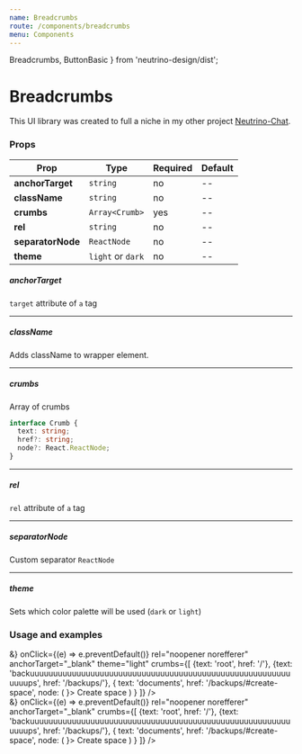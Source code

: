```yaml
---
name: Breadcrumbs
route: /components/breadcrumbs
menu: Components
---
```


  Breadcrumbs,
  ButtonBasic
} from 'neutrino-design/dist';

# Breadcrumbs

This UI library was created to full a niche in my other project [Neutrino-Chat](https://github.com/maeek/).

### Props

| Prop                   | Type                                | Required  | Default          |
| ---------------------- | ----------------------------------- | --------- | ---------------- |
| **anchorTarget**       | `string`                            | no        | --               |
| **className**          | `string`                            | no        | --               |
| **crumbs**             | `Array<Crumb>`                      | yes       | --               |
| **rel**                | `string`                            | no        | --               |
| **separatorNode**      | `ReactNode`                         | no        | --               |
| **theme**              | `light` or `dark`                   | no        | --               |

##### anchorTarget
`target` attribute of `a` tag
***

##### className
Adds className to wrapper element.
***

##### crumbs
Array of crumbs

```typescript
interface Crumb {
  text: string;
  href?: string;
  node?: React.ReactNode;
}
```
***

##### rel
`rel` attribute of `a` tag
***

##### separatorNode
Custom separator `ReactNode`
***

##### theme
Sets which color palette will be used (`dark` or `light`)

### Usage and examples

<Playground>
  <div className="display-container">
    <Breadcrumbs
      separatorNode={<span>&</span>}
      onClick={(e) => e.preventDefault()}
      rel="noopener norefferer"
      anchorTarget="_blank"
      theme="light"
      crumbs={[
        {text: 'root', href: '/'},
        {text: 'backuuuuuuuuuuuuuuuuuuuuuuuuuuuuuuuuuuuuuuuuuuuuuuuuuuuuuuuuuuuups', href: '/backups/'},
        {
          text: 'documents',
          href: '/backups/#create-space',
          node: (
            <ButtonBasic className="button" icon={<AddRoundedIcon />}>
              Create space
            </ButtonBasic>
          )
        }
      ]}
    />
  </div>
  <div className="display-container">
    <Breadcrumbs
      separatorNode={<span>&</span>}
      onClick={(e) => e.preventDefault()}
      rel="noopener norefferer"
      anchorTarget="_blank"
      crumbs={[
        {text: 'root', href: '/'},
        {text: 'backuuuuuuuuuuuuuuuuuuuuuuuuuuuuuuuuuuuuuuuuuuuuuuuuuuuuuuuuuuuups', href: '/backups/'},
        {
          text: 'documents',
          href: '/backups/#create-space',
          node: (
            <ButtonBasic className="button" icon={<AddRoundedIcon />}>
              Create space
            </ButtonBasic>
          )
        }
      ]}
    />
  </div>
</Playground>
